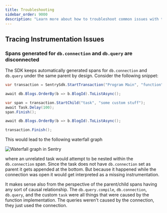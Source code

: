 ```yaml
---
title: Troubleshooting
sidebar_order: 9000
description: "Learn more about how to troubleshoot common issues with the EntityFramework SDK."
---
```


## Tracing Instrumentation Issues

### Spans generated for `db.connection` and `db.query` are disconnected

The SDK keeps automatically generated spans for `db.connection` and `db.query` under the same parent by design. Consider the following snippet:

```csharp
var transaction = SentrySdk.StartTransaction("Program Main", "function");

await db.Blogs.OrderBy(b => b.BlogId).ToListAsync();

var span = transaction.StartChild("task", "some custom stuff");
await Task.Delay(100);
span.Finish();

await db.Blogs.OrderBy(b => b.BlogId).ToListAsync();

transaction.Finish();
```

This would lead to the following waterfall graph

![Waterfall graph in Sentry](./img/dotnet-db.png)

where an unrelated task would attempt to be nested within the `db.connection` span. Since the task does not have `db.connection` set as parent it gets appended at the bottom. But because it happened while the connection was open it would get interpreted as a missing instrumentation.

It makes sense also from the perspective of the parent/child spans having any sort of causal relationship. The `db.query.compile`, `db.connection`, `db.query`, and the custom `task` were all things that were caused by the function implementation. The queries weren't caused by the connection, they just used the connection.
